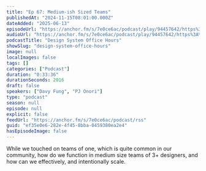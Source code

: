 ```yaml
---
title: "Ep 67: Medium-ish Sized Teams"
publishedAt: "2024-11-15T08:01:00.000Z"
dateAdded: "2025-06-13"
episodeUrl: "https://anchor.fm/s/7e0ce6ac/podcast/play/94457642/https%3A%2F%2Fd3ctxlq1ktw2nl.cloudfront.net%2Fstaging%2F2024-10-15%2F4137f30e-eb89-8e1d-2e9e-a881a3243e24.mp3"
audioUrl: "https://anchor.fm/s/7e0ce6ac/podcast/play/94457642/https%3A%2F%2Fd3ctxlq1ktw2nl.cloudfront.net%2Fstaging%2F2024-10-15%2F4137f30e-eb89-8e1d-2e9e-a881a3243e24.mp3"
podcastTitle: "Design System Office Hours"
showSlug: "design-system-office-hours"
image: null
localImages: false
tags: []
categories: ["Podcast"]
duration: "0:33:36"
durationSeconds: 2016
draft: false
speakers: ["Davy Fung", "PJ Onori"]
type: "podcast"
season: null
episode: null
explicit: false
feedUrl: "https://anchor.fm/s/7e0ce6ac/podcast/rss"
guid: "ef35e0e6-282e-4f45-8bba-0459380ea2e4"
hasEpisodeImage: false
---
```

While we touched on teams of one, which is quite common in our community, how do we function in medium size teams of 3+ designers, and how can we effectively, and intentionally scale.

